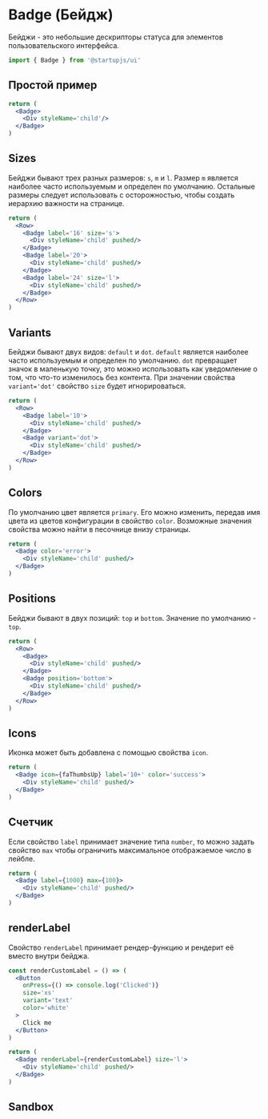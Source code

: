
# Badge (Бейдж)

Бейджи - это небольшие дескрипторы статуса для элементов пользовательского интерфейса.

```js
import { Badge } from '@startupjs/ui'
```

## Простой пример

```jsx example
return (
  <Badge>
    <Div styleName='child'/>
  </Badge>
)
```

## Sizes

Бейджи бывают трех разных размеров: `s`, `m` и `l`. Размер `m` является наиболее часто используемым и определен по умолчанию. Остальные размеры следует использовать с осторожностью, чтобы создать иерархию важности на странице.

```jsx example
return (
  <Row>
    <Badge label='16' size='s'>
      <Div styleName='child' pushed/>
    </Badge>
    <Badge label='20'>
      <Div styleName='child' pushed/>
    </Badge>
    <Badge label='24' size='l'>
      <Div styleName='child' pushed/>
    </Badge>
  </Row>
)
```

## Variants

Бейджи бывают двух видов: `default` и `dot`. `default` является наиболее часто используемым и определен по умолчанию. `dot` превращает значок в маленькую точку, это можно использовать как уведомление о том, что что-то изменилось без контента. При значении свойства `variant='dot'` свойство `size` будет игнорироваться.

```jsx example
return (
  <Row>
    <Badge label='10'>
      <Div styleName='child' pushed/>
    </Badge>
    <Badge variant='dot'>
      <Div styleName='child' pushed/>
    </Badge>
  </Row>
)
```

## Colors

По умолчанию цвет является `primary`. Его можно изменить, передав имя цвета из цветов конфигурации в свойство `color`. Возможные значения свойства можно найти в песочнице внизу страницы.

```jsx example
return (
  <Badge color='error'>
    <Div styleName='child' pushed/>
  </Badge>
)
```

## Positions

Бейджи бывают в двух позиций: `top` и `bottom`. Значение по умолчанию - `top`.

```jsx example
return (
  <Row>
    <Badge>
      <Div styleName='child' pushed/>
    </Badge>
    <Badge position='bottom'>
      <Div styleName='child' pushed/>
    </Badge>
  </Row>
)
```

## Icons

Иконка может быть добавлена с помощью свойства `icon`.

```jsx example
return (
  <Badge icon={faThumbsUp} label='10+' color='success'>
    <Div styleName='child' pushed/>
  </Badge>
)
```

## Счетчик

Если свойство `label` принимает значение типа `number`, то можно задать свойство `max` чтобы ограничить максимальное отображаемое число в лейбле.

```jsx example
return (
  <Badge label={1000} max={100}>
    <Div styleName='child' pushed/>
  </Badge>
)
```

## renderLabel

Свойство `renderLabel` принимает рендер-функцию и рендерит её вместо внутри бейджа.

```jsx example
const renderCustomLabel = () => (
  <Button
    onPress={() => console.log('Clicked')}
    size='xs'
    variant='text'
    color='white'
  >
    Click me
  </Button>
)

return (
  <Badge renderLabel={renderCustomLabel} size='l'>
    <Div styleName='child' pushed/>
  </Badge>
)
```

## Sandbox

<Sandbox Component={Badge} />
